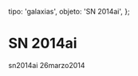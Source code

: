 
  tipo: 'galaxias',
  objeto: 'SN 2014ai',
};

# SN 2014ai

<Imagen
  src="registro/sn2014-ai_20140326_1_sn2014ai_20140326_i88.jpg"
  fecha="20140326"
/>

sn2014ai 26marzo2014